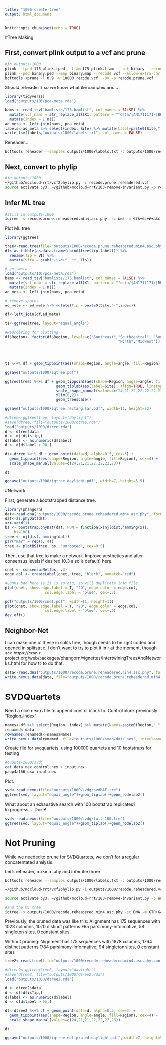 ```yaml
---
title: "1006-create-tree"
output: html_document
---
```


```r
knitr::opts_chunk$set(echo = TRUE)
```

#Tree Making

## First, convert plink output to a vcf and prune

```sh
#in outputs/1000
plink --tped 175-plink.tped --tfam 175-plink.tfam  --out binary --recode --allow-extra-chr --noweb
plink --ped binary.ped --map binary.map --recode vcf --allow-extra-chr -out recode
bcftools +prune -l 0.9 -w 10000 recode.vcf  -Ov -o recode.prune.vcf
```


Should reheader it so we know what the samples are....

```r
library(tidyverse)
load("outputs/103/pca-meta.rda")

bams <- read_tsv("bamlists/175.bamlist", col_names = FALSE) %>%
  mutate(vcf_name = str_replace_all(X1, pattern = "^data/|AN1711171/|BK1703222/|_sorted.*$", "")) %>%
  mutate(index = 1:n())
ad_meta <- left_join(bams, pca_meta)
labels<-ad_meta %>% select(index, Site) %>% mutate(Label=paste0(Site,"-",index)) %>% select(Label)
write_tsv(labels,"outputs/1000/labels.txt", col_names = FALSE)
```

Reheader...

```sh
bcftools reheader --samples outputs/1000/labels.txt -o outputs/1000/recode.prune.reheadered.vcf outputs/1000/recode.prune.vcf
```

## Next, convert to phylip 
```sh
#in outputs/1000
~/github/mccloud-rrt/vcf2phylip.py -i recode.prune.reheadered.vcf
source activate py3; ~/github/mccloud-rrt/103-remove-invariant.py -p recode.prune.reheadered.min4.phy -o recode.prune.reheadered.min4.asc.phy; source deactivate;
```

## Infer ML tree
```sh
#still in outputs/1000
iqtree -s recode.prune.reheadered.min4.asc.phy -st DNA -m GTR+G4+F+ASC -bb 1000 -alrt 1000
```

Plot ML tree
```r
library(ggtree)

tree<-read.tree(file="outputs/1000/recode.prune.reheadered.min4.asc.phy.contree")
df<-as_tibble(as.data.frame(cbind(tree$tip.label))) %>%
  rename(Tip = V1) %>%
  mutate(Site = gsub("-\\d+", "", Tip))

# get meta
load("outputs/103/pca-meta.rda")
bams <- read_tsv("bamlists/175.bamlist", col_names = FALSE) %>%
  mutate(vcf_name = str_replace_all(X1, pattern = "^data/|AN1711171/|BK1703222/|_sorted.*$", "")) %>%
  mutate(index = 1:n())
ad_meta <- left_join(bams, pca_meta)

# remove spaces
ad_meta <- ad_meta %>% mutate(Tip = paste0(Site,"-",index))

df<-left_join(df,ad_meta)

t1<-ggtree(tree, layout="equal_angle") 

#Reordering for plotting
df$Region<- factor(df$Region, levels=c("Southeast","Southcentral", "Southwest", "Interior", "Northwest",
                                                   "North","Midwest"))        

 


t1 %<+% df + geom_tippoint(aes(shape=Region, angle=angle, fill=Region), cex=4) +  scale_shape_manual(values=c(24,21,22,22,22,22,23)) +  geom_treescale(x=0, y=-.1)

ggsave("outputs/1000/iqtree.pdf")

ggtree(tree) %<+% df + geom_tippoint(aes(shape=Region, angle=angle, fill=Region), cex=4) +
                       geom_tiplab(aes(label=Site), align=TRUE, linetype = "dashed", linesize=0.3, size=3) +
                       scale_shape_manual(values=c(24,21,22,22,22,22,23)) + geom_nodelab2() +
                       xlim(0,2)+
                       geom_treescale()

ggsave("outputs/1000/iqtree.rectangular.pdf", width=11, height=22)

#dtree<-ggtree(tree, layout="daylight")
#save(dtree, file="outputs/1000/dtree.rda")
load("outputs/1000/dtree.rda")
d <- dtree$data
d <- d[!d$isTip,]
d$label <- as.numeric(d$label)
d <- d[d$label > 90,]

dt<-dtree %<+% df + geom_point(data=d, alpha=0.5, cex=3) +
  geom_tippoint(aes(shape=Region, angle=angle, fill=Region), cex=4) +
  scale_shape_manual(values=c(24,21,21,22,22,22,23)) 

dt

ggsave("outputs/1000/iqtree.daylight.pdf", width=7, height=5.5)
```

#Network

First, generate a bootstrapped distance tree.
```r
library(phangorn)
dat<-read.dna("outputs/1000/recode.prune.reheadered.min4.asc.phy", format="sequential")
dat<-as.phyDat(dat)
set.seed(1)
bs <- bootstrap.phyDat(dat, FUN = function(x)nj(dist.hamming(x)), 
    bs=100)
tree <- nj(dist.hamming(dat))
par("mar" = rep(1, 4))
tree <- plotBS(tree, bs, "unrooted", cex=0.5)

```

Then, use that tree to make a network. Improve aesthetics and alter consensus levels if desired (0.3 also is default) here.

```r
cnet <- consensusNet(bs, .3)
edge.col <- createLabel(cnet, tree, "black", nomatch="red")

#Looks bad here as it is so big, so will duplicate into file
plot(cnet, show.edge.label = T, "2D", edge.color = edge.col,
                  col.edge.label = "blue", cex=.5)

pdf("outputs/1000/cnet.pdf", width=11, height=11)
plot(cnet, show.edge.label = T, "2D", edge.color = edge.col,
                  col.edge.label = "blue", cex=.5)
dev.off()
```

## Neighbor-Net

I can make one of these in splits tree, though needs to be agct coded and opened in splitstree. I don't want to try to plot it in r at the moment, though see https://cran.r-project.org/web/packages/phangorn/vignettes/IntertwiningTreesAndNetworks.html for how to to do that.   
```r
data<-read.dna("outputs/1000/recode.prune.reheadered.min4.asc.phy", format="sequential")
write.nexus.data(data, file="outputs/1000/recode.prune.reheadered.min4.asc.nex")

```

# SVDQuartets
Need a nice nexus file to append control block to. Control block previously "Region_index"
```r
names<-df %>% select(Region, index) %>% mutate(Names=paste0(Region,"_",index)) %>% select(Names)
renamed<-data
rownames(renamed)<-names$Names
write.nexus.data(renamed, file="outputs/1000/svdq/data.nex", interleaved = FALSE)
```

Create file for svdquartets, using 100000 quartets and 10 bootstraps for testing
```sh
#ouputs/1000/svdq
cat data.nex control.nex > input.nex
paup4a166_osx input.nex 
```

Plot.   

```r
svd<-read.nexus(file="outputs/1000/svdq/svdMAF.tre")
ggtree(svd, layout="equal_angle")+geom_tiplab()+geom_nodelab2()
```

What about an exhaustive search with 100 bootstrap replicates?    
In progress.... Done!
```r
svd<-read.nexus(file="outputs/1000/svdq/full-100.tre")
ggtree(svd, layout="equal_angle")+geom_tiplab()+geom_nodelab2()
```

# Not Pruning
While we needed to prune for SVDQuartets, we don't for a regular concatentated analysis.

Let's reheader, make a .phy and infer the three
```sh

bcftools reheader --samples outputs/1000/labels.txt -o outputs/1000/recode.reheadered.vcf outputs/1000/recode.vcf

~/github/mccloud-rrt/vcf2phylip.py -i outputs/1000/recode.reheadered.vcf

source activate py3; ~/github/mccloud-rrt/103-remove-invariant.py -p outputs/1000/recode.reheadered.min4.phy -o outputs/1000/recode.reheadered.min4.asc.phy; source deactivate;

#and the ML tree
iqtree -s outputs/1000/recode.reheadered.min4.asc.phy -st DNA -m GTR+G4+F+ASC -bb 1000 -alrt 1000


```

Previously, the pruned data was like this: Alignment has 175 sequences with 1023 columns, 1020 distinct patterns
965 parsimony-informative, 58 singleton sites, 0 constant sites.   

Without pruning:  Alignment has 175 sequences with 1878 columns, 1764 distinct patterns
1784 parsimony-informative, 94 singleton sites, 0 constant sites
```r
tree2<-read.tree(file="outputs/1000/recode.reheadered.min4.asc.phy.contree")

#dtree2<-ggtree(tree2, layout="daylight")
#save(dtree2, file="outputs/1000/dtree2.rda")
load("outputs/1000/dtree2.rda")

d <- dtree2$data
d <- d[!d$isTip,]
d$label <- as.numeric(d$label)
d <- d[d$label > 90,]

dt<-dtree2 %<+% df + geom_point(data=d, alpha=0.5, cex=3) +
  geom_tippoint(aes(shape=Region, angle=angle, fill=Region), cex=4) +
  scale_shape_manual(values=c(24,21,21,22,22,22,23)) 

dt

ggsave("outputs/1000/iqtree.not.pruned.daylight.pdf", width=7, height=5.5)

```
